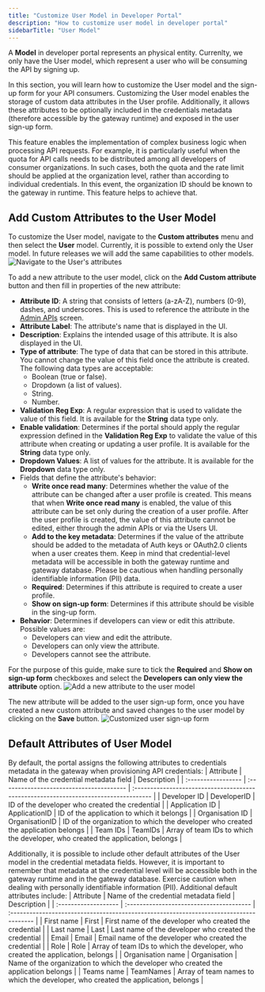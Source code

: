 ```yaml
---
title: "Customize User Model in Developer Portal"
description: "How to customize user model in developer portal"
sidebarTitle: "User Model"
---
```


A **Model** in developer portal represents an physical entity. Currenlty, we only have the User model, which represent a user who will be consuming the API by signing up.

In this section, you will learn how to customize the User model and the sign-up form for your API consumers.
Customizing the User model enables the storage of custom data attributes in the User profile.
Additionally, it allows these attributes to be optionally included in the credentials metadata (therefore accessible by the gateway runtime) and exposed in the user sign-up form.

This feature enables the implementation of complex business logic when processing API requests.
For example, it is particularly useful when the quota for API calls needs to be distributed among all developers of consumer organizations.
In such cases, both the quota and the rate limit should be applied at the organization level, rather than according to individual credentials.
In this event, the organization ID should be known to the gateway in runtime. This feature helps to achieve that.

## Add Custom Attributes to the User Model

To customize the User model, navigate to the **Custom attributes** menu and then select the **User** model. Currently, it is possible to extend only the User model. In future releases we will add the same capabilities to other models.
<img src="/img/dashboard/portal-management/enterprise-portal/navigate-to-user-attributes.png" alt="Navigate to the User's attributes" />

To add a new attribute to the user model, click on the **Add Custom attribute** button and then fill in properties of the new attribute:
- **Attribute ID**: A string that consists of letters (a-zA-Z), numbers (0-9), dashes, and underscores. This is used to reference the attribute in the [Admin APIs](/docs3/product-stack/tyk-enterprise-developer-portal/api-documentation/tyk-edp-api) screen.
- **Attribute Label**: The attribute's name that is displayed in the UI.
- **Description**: Explains the intended usage of this attribute. It is also displayed in the UI.
- **Type of attribute**: The type of data that can be stored in this attribute. You cannot change the value of this field once the attribute is created. The following data types are acceptable:
  - Boolean (true or false).
  - Dropdown (a list of values).
  - String.
  - Number.
- **Validation Reg Exp**: A regular expression that is used to validate the value of this field. It is available for the **String** data type only.
- **Enable validation**: Determines if the portal should apply the regular expression defined in the **Validation Reg Exp** to validate the value of this attribute when creating or updating a user profile. It is available for the **String** data type only.
- **Dropdown Values**: A list of values for the attribute. It is available for the **Dropdown** data type only.
- Fields that define the attribute's behavior:
  - **Write once read many**: Determines whether the value of the attribute can be changed after a user profile is created. This means that when **Write once read many** is enabled, the value of this attribute can be set only during the creation of a user profile. After the user profile is created, the value of this attribute cannot be edited, either through the admin APIs or via the Users UI.
  - **Add to the key metadata**: Determines if the value of the attribute should be added to the metadata of Auth keys or OAuth2.0 clients when a user creates them. Keep in mind that credential-level metadata will be accessible in both the gateway runtime and gateway database. Please be cautious when handling personally identifiable information (PII) data.
  - **Required**: Determines if this attribute is required to create a user profile.
  - **Show on sign-up form**: Determines if this attribute should be visible in the sing-up form.
- **Behavior**: Determines if developers can view or edit this attribute. Possible values are:
  - Developers can view and edit the attribute.
  - Developers can only view the attribute.
  - Developers cannot see the attribute.

For the purpose of this guide, make sure to tick the **Required** and **Show on sign-up form** checkboxes and select the **Developers can only view the attribute** option.
<img src="/img/dashboard/portal-management/enterprise-portal/add-new-attribute-to-user-model.png" alt="Add a new attribute to the user model" />

The new attribute will be added to the user sign-up form, once you have created a new custom attribute and saved changes to the user model by clicking on the **Save** button.
<img src="/img/dashboard/portal-management/enterprise-portal/custom-attribute-in-the-sign-up-form.png" alt="Customized user sign-up form" />

## Default Attributes of User Model
By default, the portal assigns the following attributes to credentials metadata in the gateway when provisioning API credentials:
| Attribute       | Name of the credential metadata field | Description                                                                       |
| :----------------- | :--------------------------------------- | :----------------------------------------------------------------------------------- |
| Developer ID    | DeveloperID                           | ID of the developer who created the credential                                    |
| Application ID  | ApplicationID                         | ID of the application to which it belongs                                         |
| Organisation ID | OrganisationID                        | ID of the organization to which the developer who created the application belongs |
| Team IDs        | TeamIDs                               | Array of team IDs to which the developer, who created the application, belongs    |

Additionally, it is possible to include other default attributes of the User model in the credential metadata fields.
However, it is important to remember that metadata at the credential level will be accessible both in the gateway runtime and in the gateway database.
Exercise caution when dealing with personally identifiable information (PII). Additional default attributes include:
| Attribute         | Name of the credential metadata field | Description                                                                         |
| :------------------- | :--------------------------------------- | :------------------------------------------------------------------------------------- |
| First name        | First                                 | First name of the developer who created the credential                              |
| Last name         | Last                                  | Last name of the developer who created the credential                               |
| Email             | Email                                 | Email name of the developer who created the credential                              |
| Role              | Role                                  | Array of team IDs to which the developer, who created the application, belongs      |
| Organisation name | Organisation                          | Name of the organization to which the developer who created the application belongs |
| Teams name        | TeamNames                             | Array of team names to which the developer, who created the application, belongs     |
